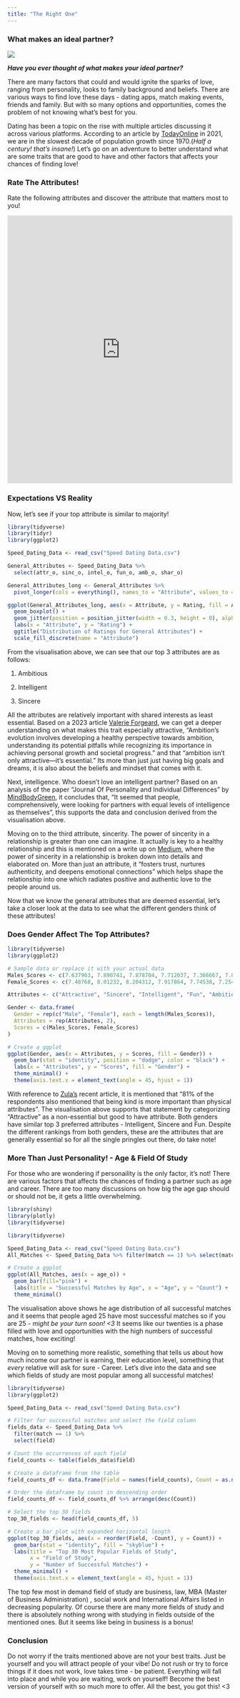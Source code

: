 ```yaml
---
title: "The Right One"
---
```


### **What makes an ideal partner?**

![](src/img1.jpeg)

***Have you ever thought of what makes your ideal partner?***

<p style="text-align: justify;">

There are many factors that could and would ignite the sparks of love, ranging from personality, looks to family background and beliefs. There are various ways to find love these days - dating apps, match making events, friends and family. But with so many options and opportunities, comes the problem of not knowing what's best for you.

Dating has been a topic on the rise with multiple articles discussing it across various platforms. According to an article by [TodayOnline](https://www.todayonline.com/singapore/2020-census-more-singles-singapore-all-age-groups-rate-population-growth-slowest-1970) in 2021, we are in the slowest decade of population growth since 1970.(*Half a century! that's insane!*) Let's go on an adventure to better understand what are some traits that are good to have and other factors that affects your chances of finding love!

</p>

### **Rate The Attributes!**

Rate the following attributes and discover the attribute that matters most to you!

<p>

<iframe height="600" width="100%" frameborder="no" src="https://c-zixin.shinyapps.io/speeddating/">

</iframe>

</p>

### Expectations VS Reality

Now, let's see if your top attribute is similar to majority!

```r
library(tidyverse)
library(tidyr)
library(ggplot2)
```

```r
Speed_Dating_Data <- read_csv("Speed Dating Data.csv")

General_Attributes <- Speed_Dating_Data %>% 
  select(attr_o, sinc_o, intel_o, fun_o, amb_o, shar_o)

General_Attributes_long <- General_Attributes %>%
  pivot_longer(cols = everything(), names_to = "Attribute", values_to = "Rating")

ggplot(General_Attributes_long, aes(x = Attribute, y = Rating, fill = Attribute)) +
  geom_boxplot() +
  geom_jitter(position = position_jitter(width = 0.3, height = 0), alpha = 0.5) +
  labs(x = "Attribute", y = "Rating") +
  ggtitle("Distribution of Ratings for General Attributes") +
  scale_fill_discrete(name = "Attribute")

```

<p>

From the visualisation above, we can see that our top 3 attributes are as follows:

1.  Ambitious

2.  Intelligent

3.  Sincere

All the attributes are relatively important with shared interests as least essential. Based on a 2023 article [Valerie Forgeard](https://brilliantio.com/why-is-ambition-attractive/#:~:text=Ambitious%20people%20are%20attractive%20because,companions%20but%20also%20influential%20leaders.), we can get a deeper understanding on what makes this trait especially attractive, "Ambition's evolution involves developing a healthy perspective towards ambition, understanding its potential pitfalls while recognizing its importance in achieving personal growth and societal progress." and that "ambition isn't only attractive---it's essential." Its more than just just having big goals and dreams, it is also about the beliefs and mindset that comes with it.

Next, intelligence. Who doesn't love an intelligent partner? Based on an analysis of the paper "Journal Of Personality and Individual Differences" by [MindBodyGreen](https://www.mindbodygreen.com/articles/being-intelligent-makes-more-attractive-study), it concludes that, "It seemed that people, comprehensively, were looking for partners with equal levels of intelligence as themselves", this supports the data and conclusion derived from the visualisation above.

Moving on to the third attribute, sincerity. The power of sincerity in a relationship is greater than one can imagine. It actually is key to a healthy relationship and this is mentioned on a write up on [Medium](https://medium.com/@noshizaman4/the-transformative-power-of-sincerity-in-relationships-e4ff5dca4625#:~:text=It%20fosters%20trust%2C%20nurtures%20authenticity,cornerstone%20of%20healthy%2C%20fulfilling%20relationships.), where the power of sincerity in a relationship is broken down into details and elaborated on. More than just an attribute, it "fosters trust, nurtures authenticity, and deepens emotional connections" which helps shape the relationship into one which radiates positive and authentic love to the people around us.

Now that we know the general attributes that are deemed essential, let's take a closer look at the data to see what the different genders think of these attributes!

### Does Gender Affect The Top Attributes?

```r
library(tidyverse)
library(ggplot2)

# Sample data or replace it with your actual data
Males_Scores <- c(7.637963, 7.890741, 7.878704, 7.712037, 7.366667, 7.065741)
Female_Scores <- c(7.48768, 8.01232, 8.204312, 7.917864, 7.74538, 7.25462)

Attributes <- c("Attractive", "Sincere", "Intelligent", "Fun", "Ambitious", "Shared Interests")

Gender <- data.frame(
  Gender = rep(c("Male", "Female"), each = length(Males_Scores)),
  Attributes = rep(Attributes, 2),
  Scores = c(Males_Scores, Female_Scores)
)

# Create a ggplot
ggplot(Gender, aes(x = Attributes, y = Scores, fill = Gender)) +
  geom_bar(stat = "identity", position = "dodge", color = "black") +
  labs(x = "Attributes", y = "Scores", fill = "Gender") +
  theme_minimal() +
  theme(axis.text.x = element_text(angle = 45, hjust = 1))

```

<p>With reference to [Zula's](https://zula.sg/singaporeans-changing-dating-preferences/) recent article, it is mentioned that "81% of the respondents also mentioned that being kind is more important than physical attributes". The visualisation above supports that statement by categorizing "Attractive" as a non-essential but good to have attribute. Both genders have similar top 3 preferred attributes - Intelligent, Sincere and Fun. Despite the different rankings from both genders, these are the attributes that are generally essential so for all the single pringles out there, do take note!</p>

### More Than Just Personality! - Age & Field Of Study

For those who are wondering if personaility is the only factor, it's not! There are various factors that affects the chances of finding a partner such as age and career. There are too many discussions on how big the age gap should or should not be, it gets a little overwhelming.

```r
library(shiny)
library(plotly)
library(tidyverse)

library(tidyverse)

Speed_Dating_Data <- read_csv("Speed Dating Data.csv")
All_Matches <- Speed_Dating_Data %>% filter(match == 1) %>% select(match, gender, age_o)

# Create a ggplot
ggplot(All_Matches, aes(x = age_o)) +
  geom_bar(fill="pink") +
  labs(title = "Successful Matches by Age", x = "Age", y = "Count") +
  theme_minimal()
```

<p>The visualisation above shows he age distribution of all successful matches and it seems that people aged 25 have most successful matches so if you are 25 *- might be your turn soon!* *\<3* It seems like our twenties is a phase filled with love and opportunities with the high numbers of successful matches, how exciting!</p>

Moving on to something more realistic, something that tells us about how much income our partner is earning, their education level, something that *every* relative will ask for sure - Career. Let's dive into the data and see which fields of study are most popular among all successful matches!

```r
library(tidyverse)
library(ggplot2)

Speed_Dating_Data <- read_csv("Speed Dating Data.csv")

# Filter for successful matches and select the field column
fields_data <- Speed_Dating_Data %>% 
  filter(match == 1) %>% 
  select(field)

# Count the occurrences of each field
field_counts <- table(fields_data$field)

# Create a dataframe from the table
field_counts_df <- data.frame(Field = names(field_counts), Count = as.numeric(field_counts))

# Order the dataframe by count in descending order
field_counts_df <- field_counts_df %>% arrange(desc(Count))

# Select the top 30 fields
top_30_fields <- head(field_counts_df, 5)

# Create a bar plot with expanded horizontal length
ggplot(top_30_fields, aes(x = reorder(Field, -Count), y = Count)) +
  geom_bar(stat = "identity", fill = "skyblue") +
  labs(title = "Top 30 Most Popular Fields of Study",
       x = "Field of Study",
       y = "Number of Successful Matches") +
  theme_minimal() +
  theme(axis.text.x = element_text(angle = 45, hjust = 1))

```

The top few most in demand field of study are business, law, MBA (Master of Business Administration) , social work and International Affairs listed in decreasing popularity. Of course there are many more fields of study and there is absolutely nothing wrong with studying in fields outside of the mentioned ones. But it seems like being in business is a bonus!

### Conclusion

Do not worry if the traits mentioned above are not your best traits. Just be yourself and you will attract people of your vibe! Do not rush or try to force things if it does not work, love takes time - be patient. Everything will fall into place and while you are waiting, work on yourself! Become the best version of yourself with so much more to offer. All the best, you got this! \<3
